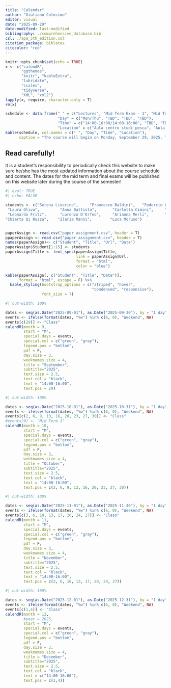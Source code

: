 ```yaml
---
title: "Calendar"
author: "Giuliano Colosimo"
editor: visual
date: "2025-09-29"
date-modified: last-modified
bibliography: ./comprehensive_database.bib
csl: ./apa_5th_edition.csl
citation_package: biblatex
citecolor: "red"
---
```


```r
knitr::opts_chunk$set(echo = TRUE)
x <- c("calendR",
       "ggthemes",
       "knitr", "kableExtra",
       "lubridate",
       "scales",
       "tidyverse",
       "XML", "xml2")
lapply(x, require, character.only = T)
rm(x)
```

```r
schedule <- data.frame(" " = c("Lectures", "Mid Term Exam - 1", "Mid Term Exam - 2", "Final exam"),
                       "Day" = c("Mon/Thu", "TBD", "TBD", "TBD"),
                       "Time" = c("14:00-16:00/14:00-16:00", "TBD", "TBD", "TBD"),
                       "Location" = c("Aula centro studi pesca", "Aula centro studi pesca","Aula centro studi pesca", "Aula centro studi pesca"))
kable(schedule, col.names = c(" ", "Day", "Time", "Location"),
      caption = "The course will begin on Monday, September 29, 2025. The tentative schedule for mid-terms and final exams will be updated throughout the course.")
```

<!-- Below you will find a temptative schedule for the rest of the semester and a table with the temptative date for your presentation. Manuscript and dates have been assigned in a random way. Please, if you already know that you will not be present on the date that has been assigned to you let me know in time so that I can arrange a schedule change. -->

::: callout-important
## Read carefully!

It is a student's responsibility to periodically check this website to make sure he/she has the most updated information about the course schedule and content. The dates for the mid term and final exams will be published on this website later during the course of the semester!
:::

```r
#| eval: TRUE
#| echo: FALSE

students <- c("Serena Liverino",     "Francesco Baldini",   "Federcio Cornacchia", "Alessia Iacobelli",  
 "Laura Oliva",         "Anna Battista",       "Carlotta Cimini",     "Alessia Caretti",    
 "Leonardo Fritz",      "Lorenzo D'Orfeo",     "Arianna Merli",       "Michela Papa",       
"Chiarta Di Ruzza",    "Ilaria Manni",        "Luca Moruso")


paperAssign <- read.csv("paper assignment.csv", header = T)
ppaperAssign <- read.csv("paper assignment.csv", header = T)
names(paperAssign)<- c("Student", "Title", "Url", "Date")
paperAssign$Student[1:15] <- students
paperAssign$Title <- text_spec(paperAssign$Title,
                               link = paperAssign$Url,
                               format = "html",
                               color = "blue")

kable(paperAssign[, c("Student", "Title", "Date")], 
      format = "html", escape = F) %>%
  kable_styling(bootstrap_options = c("striped", "hover", 
                                      "condensed", "responsive"),
                font_size = 7)

```

```r
#| out-width: 100%

dates <- seq(as.Date("2025-09-01"), as.Date("2025-09-30"), by = "1 day")
events <- ifelse(format(dates, "%w") %in% c(6, 0), "Weekend", NA)
events[c(29)] <- "Class"
calendR(month = 9,
        start = "M",
        special.days = events,
        special.col = c("green", "gray"),
        legend.pos = "bottom",
        pdf = F, 
        day.size = 3, 
        weeknames.size = 4, 
        title = "September",
        subtitle="2025",
        text.size = 2.5,              
        text.col = "black",
        text = "14:00-16:00",
        text.pos = 29)
```

```r
#| out-width: 100%

dates <- seq(as.Date("2025-10-01"), as.Date("2025-10-31"), by = "1 day")
events <- ifelse(format(dates, "%w") %in% c(6, 0), "Weekend", NA)
events[c(2, 6, 9, 13, 16, 20, 23, 27, 30)] <- "Class"
#events[9] <- "Mid Term 1"
calendR(month = 10,
        start = "M",
        special.days = events,
        special.col = c("green", "gray"),
        legend.pos = "bottom",
        pdf = F, 
        day.size = 3, 
        weeknames.size = 4, 
        title = "October",
        subtitle="2025",
        text.size = 2.5,              
        text.col = "black",
        text = "14:00-16:00",
        text.pos = c(2, 6, 9, 13, 16, 20, 23, 27, 30))
```

```r
#| out-width: 100%

dates <- seq(as.Date("2025-11-01"), as.Date("2025-11-30"), by = "1 day")
events <- ifelse(format(dates, "%w") %in% c(6, 0), "Weekend", NA)
events[c(3, 6, 10, 13, 17, 20, 24, 27)] <- "Class"
calendR(month = 11,
        start = "M",
        special.days = events,
        special.col = c("green", "gray"),
        legend.pos = "bottom",
        pdf = F, 
        day.size = 3, 
        weeknames.size = 4, 
        title = "November",
        subtitle="2025",
        text.size = 2.5,              
        text.col = "black",
        text = "14:00-16:00",
        text.pos = c(3, 6, 10, 13, 17, 20, 24, 27))
```

```r
#| out-width: 100%

dates <- seq(as.Date("2025-12-01"), as.Date("2025-12-31"), by = "1 day")
events <- ifelse(format(dates, "%w") %in% c(6, 0), "Weekend", NA)
events[c(1,4)] <- "Class"
calendR(month = 12,
        #year = 2025,
        start = "M",
        special.days = events,
        special.col = c("green", "gray"),
        legend.pos = "bottom",
        pdf = F, 
        day.size = 3, 
        weeknames.size = 4, 
        title = "December",
        subtitle="2025",
        text.size = 2.5,              
        text.col = "black",
        text = c("14:00-16:00"),
        text.pos = c(1,4))
```
